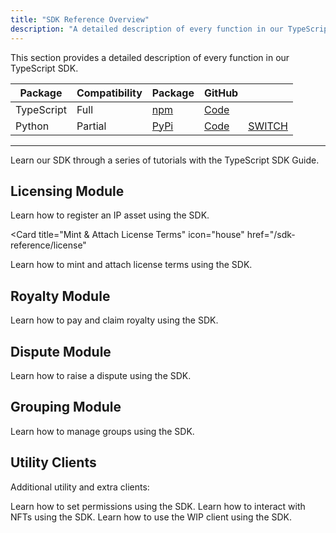 ```yaml
---
title: "SDK Reference Overview"
description: "A detailed description of every function in our TypeScript SDK"
---
```


This section provides a detailed description of every function in our TypeScript SDK.

| Package                                                        | Compatibility                                                 | Package                                                                                                 | GitHub                                                                                                             |                                 |
| -------------------------------------------------------------- | ------------------------------------------------------------- | ------------------------------------------------------------------------------------------------------- | ------------------------------------------------------------------------------------------------------------------ | ------------------------------- |
| <Icon icon="screwdriver-wrench" iconType="solid" /> TypeScript | <Icon icon="check" iconType="solid" /> Full                   | <Icon icon="box-open" iconType="solid" /> [npm](https://www.npmjs.com/package/@story-protocol/core-sdk) | <Icon icon="arrow-up-right-from-square" iconType="solid" /> [Code](https://github.com/storyprotocol/sdk/tree/main) |
| <Icon icon="python" iconType="solid" /> Python                 | <Icon icon="triangle-exclamation" iconType="solid" /> Partial | <Icon icon="box-open" iconType="solid" /> [PyPi](https://pypi.org/project/story-protocol-python-sdk)    | <Icon icon="arrow-up-right-from-square" iconType="solid" /> [Code](https://github.com/storyprotocol/python-sdk)    | [SWITCH](/sdk-reference/python) |

---

<Card title="Step-by-Step Guide" icon="house" href="/developers/typescript-sdk">
  Learn our SDK through a series of tutorials with the TypeScript SDK Guide.
</Card>

## Licensing Module

<CardGroup cols={2}>

<Card title="Register an IP Asset" icon="house" href="/sdk-reference/ipasset">
  Learn how to register an IP asset using the SDK.
</Card>

<Card
  title="Mint & Attach License Terms"
  icon="house"
  href="/sdk-reference/license"
>
  Learn how to mint and attach license terms using the SDK.
</Card>

</CardGroup>

## Royalty Module

<CardGroup cols={2}>

<Card title="Pay & Claim Royalty" icon="house" href="/sdk-reference/royalty">
  Learn how to pay and claim royalty using the SDK.
</Card>

</CardGroup>

## Dispute Module

<CardGroup cols={2}>

<Card title="Raise a Dispute" icon="house" href="/sdk-reference/dispute">
  Learn how to raise a dispute using the SDK.
</Card>

</CardGroup>

## Grouping Module

<CardGroup cols={2}>

<Card title="Manage Groups" icon="house" href="/sdk-reference/group">
  Learn how to manage groups using the SDK.
</Card>

</CardGroup>

## Utility Clients

Additional utility and extra clients:

<CardGroup cols={2}>

<Card title="Set Permissions" icon="house" href="/sdk-reference/permissions">
  Learn how to set permissions using the SDK.
</Card>

<Card title="NFT Client" icon="house" href="/sdk-reference/nftclient">
  Learn how to interact with NFTs using the SDK.
</Card>

<Card title="WIP Client" icon="house" href="/sdk-reference/wip-client">
  Learn how to use the WIP client using the SDK.
</Card>

</CardGroup>
